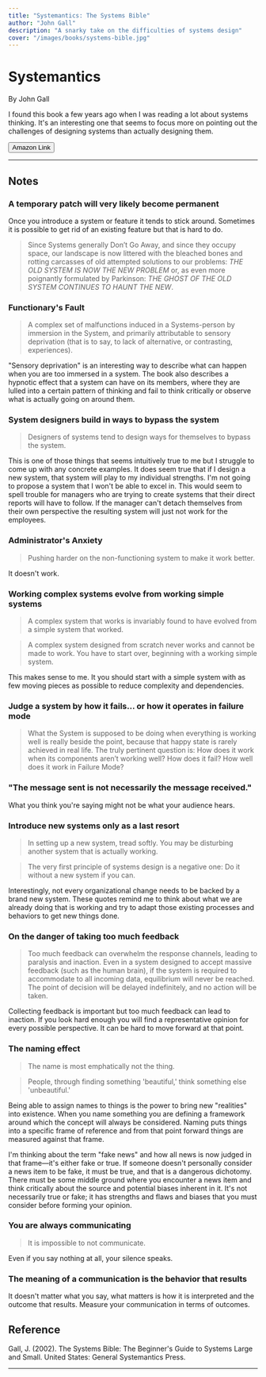 ```yaml
---
title: "Systemantics: The Systems Bible"
author: "John Gall"
description: "A snarky take on the difficulties of systems design"
cover: "/images/books/systems-bible.jpg"
---
```


# Systemantics

By John Gall

<p className="large">
  I found this book a few years ago when I was reading a lot about systems
  thinking. It's an interesting one that seems to focus more on pointing out the
  challenges of designing systems than actually designing them.
</p>

<Button href="https://www.amazon.com/Systems-Bible-Beginners-Guide-Large/dp/0961825170">
  <Icon icon="external" className="w-5 mr-2" />
  Amazon Link
</Button>

---

## Notes

### A temporary patch will very likely become permanent

Once you introduce a system or feature it tends to stick around. Sometimes it is possible to get rid of an existing feature but that is hard to do.

> Since Systems generally Don’t Go Away, and since they occupy space, our landscape is now littered with the bleached bones and rotting carcasses of old attempted solutions to our problems: _THE OLD SYSTEM IS NOW THE NEW PROBLEM_ or, as even more poignantly formulated by Parkinson: _THE GHOST OF THE OLD SYSTEM CONTINUES TO HAUNT THE NEW_.

### Functionary's Fault

> A complex set of malfunctions induced in a Systems-person by immersion in the System, and primarily attributable to sensory deprivation (that is to say, to lack of alternative, or contrasting, experiences).

"Sensory deprivation" is an interesting way to describe what can happen when you are too immersed in a system. The book also describes a hypnotic effect that a system can have on its members, where they are lulled into a certain pattern of thinking and fail to think critically or observe what is actually going on around them.

### System designers build in ways to bypass the system

> Designers of systems tend to design ways for themselves to bypass the system.

This is one of those things that seems intuitively true to me but I struggle to come up with any concrete examples. It does seem true that if I design a new system, that system will play to my individual strengths. I'm not going to propose a system that I won't be able to excel in. This would seem to spell trouble for managers who are trying to create systems that their direct reports will have to follow. If the manager can't detach themselves from their own perspective the resulting system will just not work for the employees.

### Administrator's Anxiety

> Pushing harder on the non-functioning system to make it work better.

It doesn't work.

### Working complex systems evolve from working simple systems

> A complex system that works is invariably found to have evolved from a simple system that worked.

> A complex system designed from scratch never works and cannot be made to work. You have to start over, beginning with a working simple system.

This makes sense to me. It you should start with a simple system with as few moving pieces as possible to reduce complexity and dependencies.

### Judge a system by how it fails... or how it operates in failure mode

> What the System is supposed to be doing when everything is working well is really beside the point, because that happy state is rarely achieved in real life. The truly pertinent question is: How does it work when its components aren’t working well? How does it fail? How well does it work in Failure Mode?

### "The message sent is not necessarily the message received."

What you think you're saying might not be what your audience hears.

### Introduce new systems only as a last resort

> In setting up a new system, tread softly. You may be disturbing another system that is actually working.

> The very first principle of systems design is a negative one: Do it without a new system if you can.

Interestingly, not every organizational change needs to be backed by a brand new system. These quotes remind me to think about what we are already doing that is working and try to adapt those existing processes and behaviors to get new things done.

### On the danger of taking too much feedback

> Too much feedback can overwhelm the response channels, leading to paralysis and inaction. Even in a system designed to accept massive feedback (such as the human brain), if the system is required to accommodate to all incoming data, equilibrium will never be reached. The point of decision will be delayed indefinitely, and no action will be taken.

Collecting feedback is important but too much feedback can lead to inaction. If you look hard enough you will find a representative opinion for every possible perspective. It can be hard to move forward at that point.

### The naming effect

> The name is most emphatically not the thing.

> People, through finding something 'beautiful,' think something else 'unbeautiful.'

Being able to assign names to things is the power to bring new "realities" into existence. When you name something you are defining a framework around which the concept will always be considered. Naming puts things into a specific frame of reference and from that point forward things are measured against that frame.

I'm thinking about the term "fake news" and how all news is now judged in that frame—it's either fake or true. If someone doesn't personally consider a news item to be fake, it must be true, and that is a dangerous dichotomy. There must be some middle ground where you encounter a news item and think critically about the source and potential biases inherent in it. It's not necessarily true or fake; it has strengths and flaws and biases that you must consider before forming your opinion.

### You are always communicating

> It is impossible to not communicate.

Even if you say nothing at all, your silence speaks.

### The meaning of a communication is the behavior that results

It doesn't matter what you say, what matters is how it is interpreted and the outcome that results. Measure your communication in terms of outcomes.

<HrSection />

## Reference

Gall, J. (2002). The Systems Bible: The Beginner's Guide to Systems Large and Small. United States: General Systemantics Press.

---
